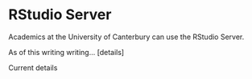 # RStudio Server

Academics at the University of Canterbury can use the RStudio Server.

As of this writing writing... [details]

Current details
